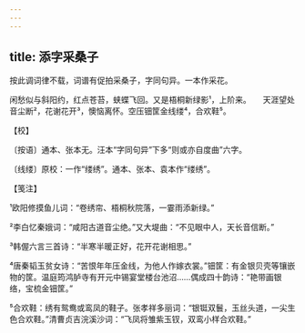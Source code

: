 ```yaml
---
---
---
```

title: 添字采桑子
---







按此调词律不载，词谱有促拍采桑子，字同句异。一本作采花。

闲愁似与斜阳约，红点苍苔，蛱蝶飞回。又是梧桐新绿影¹，上阶来。　　天涯望处音尘断²，花谢花开³，懊恼离怀。空压钿筐金线缕⁴，合欢鞋⁵。





【校】


〔按语〕通本、张本无。汪本“字同句异”下多“则或亦自度曲”六字。

〔线缕〕原校：一作“缕绣”。通本、张本、袁本作“缕绣”。





【笺注】


¹欧阳修摸鱼儿词：“卷绣帘、梧桐秋院落，一霎雨添新绿。”

²李白忆秦娥词：“咸阳古道音尘绝。”又大堤曲：“不见眼中人，天长音信断。”

³韩偓六言三首诗：“半寒半暖正好，花开花谢相思。”

⁴唐秦韬玉贫女诗：“苦恨年年压金线，为他人作嫁衣裳。”钿筐：有金银贝壳等镶嵌物的筐。温庭筠鸿胪寺有开元中锡宴堂楼台池沼……偶成四十韵诗：“艳带画银络，宝梳金钿筐。”

⁵合欢鞋：绣有鸳鸯或鸾凤的鞋子。张孝祥多丽词：“银铤双鬟，玉丝头道，一尖生色合欢鞋。”清曹贞吉浣溪沙词：“飞凤将雏紫玉钗，双鸾小样合欢鞋。”